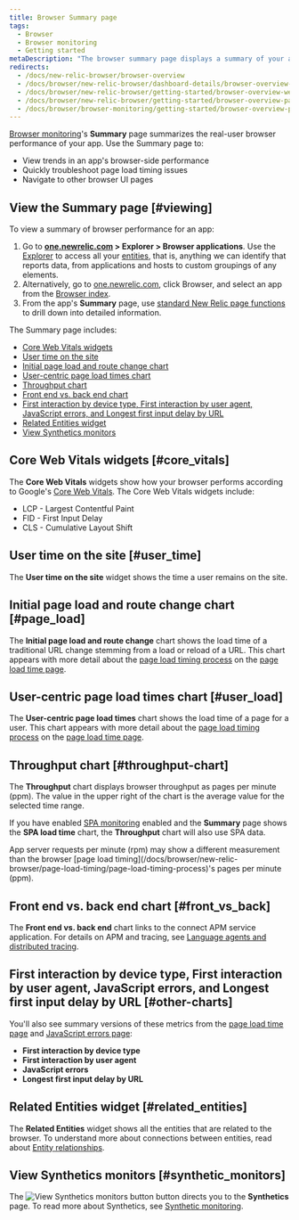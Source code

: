 ```yaml
---
title: Browser Summary page
tags:
  - Browser
  - Browser monitoring
  - Getting started
metaDescription: "The browser summary page displays a summary of your app's browser-side performance, including page load timing, and throughput charts."
redirects:
  - /docs/new-relic-browser/browser-overview
  - /docs/browser/new-relic-browser/dashboard-details/browser-overview-dashboard
  - /docs/browser/new-relic-browser/getting-started/browser-overview-website-performance-glance
  - /docs/browser/new-relic-browser/getting-started/browser-overview-page-website-performance-summary
  - /docs/browser/browser-monitoring/getting-started/browser-overview-page-website-performance-summary
---
```


[Browser monitoring](/docs/browser/new-relic-browser/getting-started/new-relic-browser)'s **Summary** page summarizes the real-user browser performance of your app. Use the Summary page to:

* View trends in an app's browser-side performance
* Quickly troubleshoot page load timing issues
* Navigate to other browser UI pages

## View the Summary page [#viewing]

To view a summary of browser performance for an app: 

1. Go to **[one.newrelic.com](https://one.newrelic.com) > Explorer > Browser applications**. Use the [Explorer](/docs/new-relic-one/use-new-relic-one/core-concepts/new-relic-explorer-view-performance-across-apps-services-hosts/) to access all your [entities](/docs/new-relic-one/use-new-relic-one/core-concepts/what-entity-new-relic/), that is, anything we can identify that reports data, from applications and hosts to custom groupings of any elements.
2. Alternatively, go to [one.newrelic.com](https://one.newrelic.com), click Browser, and select an app from the [Browser index](/docs/browser/new-relic-browser/getting-started/browser-apps-index).
3. From the app's **Summary** page, use [standard New Relic page functions](/docs/data-analysis/user-interface-functions/view-your-data/standard-page-functions) to drill down into detailed information.

The Summary page includes:

* [Core Web Vitals widgets](#core_vitals)
* [User time on the site](#user_time)
* [Initial page load and route change chart](#page_load)
* [User-centric page load times chart](#user_load)
* [Throughput chart](#throughput-chart)
* [Front end vs. back end chart](#front_vs_back)
* [First interaction by device type, First interaction by user agent, JavaScript errors, and Longest first input delay by URL](#other-charts)
* [Related Entities widget](#related_entities)
* [View Synthetics monitors](#synthetic_monitors)

## Core Web Vitals widgets [#core_vitals]

The **Core Web Vitals** widgets show how your browser performs according to Google's [Core Web Vitals](/docs/browser/new-relic-browser/page-load-timing-resources/pageviewtiming-async-or-dynamic-page-details). The Core Web Vitals widgets include:
  - LCP - Largest Contentful Paint
  - FID - First Input Delay
  - CLS - Cumulative Layout Shift

## User time on the site [#user_time]

The **User time on the site** widget shows the time a user remains on the site.

## Initial page load and route change chart [#page_load]

The **Initial page load and route change** chart shows the load time of a traditional URL change stemming from a load or reload of a URL. This chart appears with more detail about the [page load timing process](/docs/browser/new-relic-browser/page-load-timing-resources/page-load-timing-process) on the [page load time page](/docs/browser/new-relic-browser/dashboard-details/page-views-dashboard).

## User-centric page load times chart [#user_load]

The **User-centric page load times** chart shows the load time of a page for a user. This chart appears with more detail about the [page load timing process](/docs/browser/new-relic-browser/page-load-timing-resources/page-load-timing-process) on the [page load time page](/docs/browser/new-relic-browser/dashboard-details/page-views-dashboard).

## Throughput chart [#throughput-chart]

The **Throughput** chart displays browser throughput as pages per minute (ppm). The value in the upper right of the chart is the average value for the selected time range.

If you have enabled [SPA monitoring](/docs/browser/single-page-app-monitoring/get-started/welcome-single-page-app-monitoring) enabled and the **Summary** page shows the **SPA load time** chart, the **Throughput** chart will also use SPA data.

<Callout variant="tip">
  App server requests per minute (rpm) may show a different measurement than the browser [page load timing](/docs/browser/new-relic-browser/page-load-timing/page-load-timing-process)'s pages per minute (ppm).
</Callout>

## Front end vs. back end chart [#front_vs_back]

The **Front end vs. back end** chart links to the connect APM service application. For details on APM and tracing, see [Language agents and distributed tracing](docs/distributed-tracing/enable-configure/language-agents-enable-distributed-tracing).

## First interaction by device type, First interaction by user agent, JavaScript errors, and Longest first input delay by URL [#other-charts]

You'll also see summary versions of these metrics from the [page load time page](/docs/browser/new-relic-browser/dashboard-details/page-views-dashboard) and [JavaScript errors page](/docs/browser/new-relic-browser/browser-pro-features/javascript-errors-page-examining-errors-over-time):

* **First interaction by device type**
* **First interaction by user agent**
* **JavaScript errors**
* **Longest first input delay by URL**

## Related Entities widget [#related_entities]

The **Related Entities** widget shows all the entities that are related to the browser. To understand more about connections between entities, read about [Entity relationships](docs/new-relic-one/use-new-relic-one/core-concepts/what-entity-new-relic/#related-entities).

## View Synthetics monitors [#synthetic_monitors]

The ![View Synthetics monitors button](./images/view_synthetic_monitors.png "view_synthetic_monitors") button directs you to the **Synthetics** page. To read more about Synthetics, see [Synthetic monitoring](docs/synthetics).
